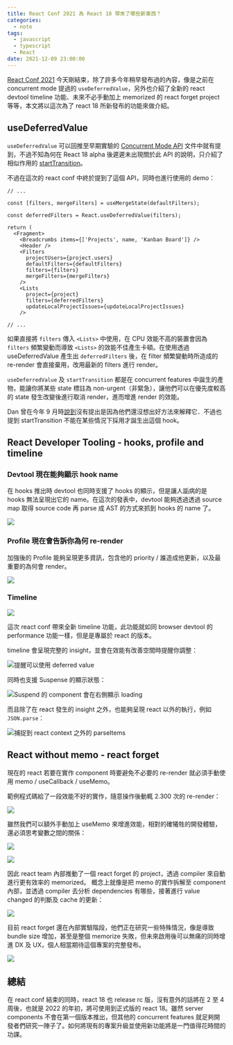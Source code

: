 ```yaml
---
title: React Conf 2021 為 React 18 帶來了哪些新東西？
categories:
  - note
tags:
  - javascript
  - typescript
  - React
date: 2021-12-09 23:00:00
---
```


[React Conf 2021](https://conf.reactjs.org) 今天剛結束，除了許多今年稍早發布過的內容，像是之前在 concurrent mode 提過的 `useDeferredValue`，另外也介紹了全新的 react devtool timeline 功能、未來不必手動加上 memorized 的 react forget project 等等，本文將以這次為了 react 18 所新發布的功能來做介紹。

<!-- more -->

## useDeferredValue

`useDeferredValue` 可以回推至早期實驗的 [Concurrent Mode API](https://reactjs.org/docs/concurrent-mode-reference.html#usedeferredvalue) 文件中就有提到，不過不知為何在 React 18 alpha 後遲遲未出現關於此 API 的說明，只介紹了相似作用的 [startTransition](https://github.com/reactwg/react-18/discussions/41)。

不過在這次的 react conf 中終於提到了這個 API，同時也進行使用的 demo：

```tsx
// ...

const [filters, mergeFilters] = useMergeState(defaultFilters);

const deferredFilters = React.useDeferredValue(filters);

return (
  <Fragment>
    <Breadcrumbs items={['Projects', name, 'Kanban Board']} />
    <Header />
    <Filters
      projectUsers={project.users}
      defaultFilters={defaultFilters}
      filters={filters}
      mergeFilters={mergeFilters}
    />
    <Lists
      project={project}
      filters={deferredFilters}
      updateLocalProjectIssues={updateLocalProjectIssues}
    />

// ...
```

如果直接將 `filters` 傳入 `<Lists>` 中使用，在 CPU 效能不高的裝置會因為 `filters` 頻繁變動而導致 `<Lists>` 的效能不佳產生卡頓。在使用透過 useDeferredValue 產生出 `deferredFilters` 後，在 filter 頻繁變動時所造成的 re-render 會直接棄用，改用最新的 filters 進行 render。

`useDeferredValue` 及 `startTransition` 都是在 concurrent features 中誕生的產物，能讓你將某些 state 標註為 non-urgent（非緊急），讓他們可以在優先度較高的 state 發生改變後進行取消 render，進而增進 render 的效能。

Dan 曾在今年 9 月時[說到](https://github.com/reactwg/react-18/discussions/100#discussioncomment-1382060)沒有提出是因為他們還沒想出好方法來解釋它．不過也提到 startTransition 不能在某些情況下採用才誕生出這個 hook。

## React Developer Tooling - hooks, profile and timeline

### Devtool 現在能夠顯示 hook name

在 hooks 推出時 devtool 也同時支援了 hooks 的顯示，但是讓人詬病的是 hooks 無法呈現出它的 name。在這次的發表中，devtool 能夠透過透過 source map 取得 source code 再 parse 成 AST 的方式來抓到 hooks 的 name 了。

![](https://i.imgur.com/2O4Ef1m.png)

### Profile 現在會告訴你為何 re-render

加強後的 Profile 能夠呈現更多資訊，包含他的 priority / 誰造成他更新，以及最重要的為何會 render。

![](https://i.imgur.com/UMk3baf.png)


### Timeline

![](https://i.imgur.com/7kj7SLK.png)

這次 react conf 帶來全新 timeline 功能，此功能就如同 browser devtool 的 performance 功能一樣，但是是專屬於 react 的版本。

timeline 會呈現完整的 insight，並會在效能有改善空間時提醒你調整：

![提醒可以使用 deferred value](https://i.imgur.com/D13XKrf.png)

同時也支援 Suspense 的顯示狀態：

![Suspend 的 component 會在右側顯示 loading](https://i.imgur.com/yXlSBry.png)

而且除了在 react 發生的 insight 之外，也能夠呈現 react 以外的執行，例如 `JSON.parse`：

![捕捉到 react context 之外的 parseItems](https://i.imgur.com/XI4bgjc.png)

## React without memo - react forget

現在的 react 若要在實作 component 時要避免不必要的 re-render 就必須手動使用 memo / useCallback / useMemo。

範例程式碼給了一段效能不好的實作，隨意操作後動輒 2.300 次的 re-render：

![](https://i.imgur.com/j2G4RKc.png)

雖然我們可以額外手動加上 useMemo 來增進效能，相對的確犧牲的開發體驗，還必須思考變數之間的關係：

![](https://i.imgur.com/sgESQ5o.png)

![](https://i.imgur.com/nHSMnwI.png)

因此 react team 內部推動了一個 react forget 的 project，透過 compiler 來自動進行更有效率的 memorized。
概念上就像是把 memo 的實作拆解至 component 內部，並透過 compiler 去分析 dependencies 有哪些，接著進行 value changed 的判斷及 cache 的更新：

![](https://i.imgur.com/Wz1kh8H.png)

目前 react forget 還在內部實驗階段，他們正在研究一些特殊情況，像是導致 bundle size 增加，甚至是整個 memorize 失敗，但未來啟用後可以無痛的同時增進 DX 及 UX，個人相當期待這個專案的完整發布。

![](https://i.imgur.com/cXPF2IB.png)

## 總結

在 react conf 結束的同時，react 18 也 release rc 版，沒有意外的話將在 2 至 4 周後，也就是 2022 的年初，將可使用到正式版的 react 18。雖然 server components 不會在第一個版本推出，但其他的 concurrent features 就足夠開發者們研究一陣子了。如何將現有的專案升級並使用新功能將是一門值得花時間的功課。
